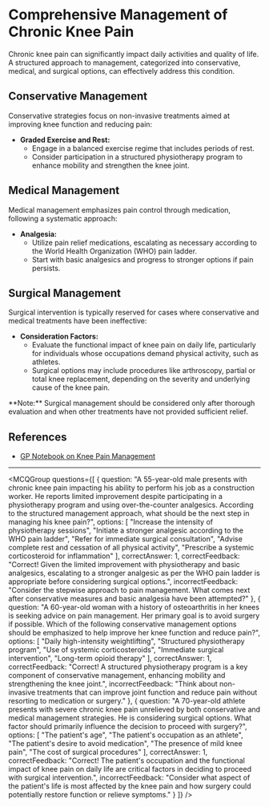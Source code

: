 
# Comprehensive Management of Chronic Knee Pain

Chronic knee pain can significantly impact daily activities and quality of life. A structured approach to management, categorized into conservative, medical, and surgical options, can effectively address this condition.

## Conservative Management

Conservative strategies focus on non-invasive treatments aimed at improving knee function and reducing pain:

- **Graded Exercise and Rest:**
  - Engage in a balanced exercise regime that includes periods of rest.
  - Consider participation in a structured physiotherapy program to enhance mobility and strengthen the knee joint.

## Medical Management

Medical management emphasizes pain control through medication, following a systematic approach:

- **Analgesia:**
  - Utilize pain relief medications, escalating as necessary according to the World Health Organization (WHO) pain ladder.
  - Start with basic analgesics and progress to stronger options if pain persists.

## Surgical Management

Surgical intervention is typically reserved for cases where conservative and medical treatments have been ineffective:

- **Consideration Factors:**
  - Evaluate the functional impact of knee pain on daily life, particularly for individuals whose occupations demand physical activity, such as athletes.
  - Surgical options may include procedures like arthroscopy, partial or total knee replacement, depending on the severity and underlying cause of the knee pain.

<Callout emoji="⚠️">
**Note:** Surgical management should be considered only after thorough evaluation and when other treatments have not provided sufficient relief.
</Callout>

## References

- [GP Notebook on Knee Pain Management](https://gpnotebook.com/simplepage.cfm?ID=1335492648)

---

<MCQGroup questions={[
  {
    question: "A 55-year-old male presents with chronic knee pain impacting his ability to perform his job as a construction worker. He reports limited improvement despite participating in a physiotherapy program and using over-the-counter analgesics. According to the structured management approach, what should be the next step in managing his knee pain?",
    options: [
      "Increase the intensity of physiotherapy sessions",
      "Initiate a stronger analgesic according to the WHO pain ladder",
      "Refer for immediate surgical consultation",
      "Advise complete rest and cessation of all physical activity",
      "Prescribe a systemic corticosteroid for inflammation"
    ],
    correctAnswer: 1,
    correctFeedback: "Correct! Given the limited improvement with physiotherapy and basic analgesics, escalating to a stronger analgesic as per the WHO pain ladder is appropriate before considering surgical options.",
    incorrectFeedback: "Consider the stepwise approach to pain management. What comes next after conservative measures and basic analgesia have been attempted?"
  },
  {
    question: "A 60-year-old woman with a history of osteoarthritis in her knees is seeking advice on pain management. Her primary goal is to avoid surgery if possible. Which of the following conservative management options should be emphasized to help improve her knee function and reduce pain?",
    options: [
      "Daily high-intensity weightlifting",
      "Structured physiotherapy program",
      "Use of systemic corticosteroids",
      "Immediate surgical intervention",
      "Long-term opioid therapy"
    ],
    correctAnswer: 1,
    correctFeedback: "Correct! A structured physiotherapy program is a key component of conservative management, enhancing mobility and strengthening the knee joint.",
    incorrectFeedback: "Think about non-invasive treatments that can improve joint function and reduce pain without resorting to medication or surgery."
  },
  {
    question: "A 70-year-old athlete presents with severe chronic knee pain unrelieved by both conservative and medical management strategies. He is considering surgical options. What factor should primarily influence the decision to proceed with surgery?",
    options: [
      "The patient's age",
      "The patient's occupation as an athlete",
      "The patient's desire to avoid medication",
      "The presence of mild knee pain",
      "The cost of surgical procedures"
    ],
    correctAnswer: 1,
    correctFeedback: "Correct! The patient's occupation and the functional impact of knee pain on daily life are critical factors in deciding to proceed with surgical intervention.",
    incorrectFeedback: "Consider what aspect of the patient's life is most affected by the knee pain and how surgery could potentially restore function or relieve symptoms."
  }
]} />